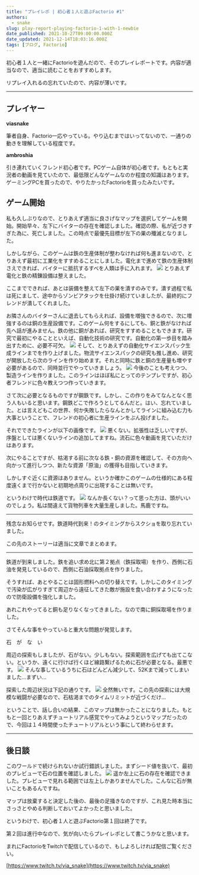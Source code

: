 ```yaml
---
title: "プレイレポ | 初心者１人と遊ぶFactorio #1"
authors:
  - snake
slug: play-report-playing-factorio-1-with-1-newbie
date_published: 2021-10-27T09:00:00.000Z
date_updated: 2021-12-14T18:03:16.000Z
tags: [ブログ, Factorio]
---
```


初心者１人と一緒にFactorioを遊んだので、そのプレイレポートです。内容が適当なので、適当に読むことをおすすめします。

リプレイ入れるの忘れていたので、内容が薄いです。

---

## プレイヤー

**viasnake**

筆者自身、Factorio一応やっている。やり込むまではいってないので、一通りの動きを理解している程度です。

**ambroshia**

引き連れていくフレンド初心者です。PCゲーム自体が初心者です。もともと実況者の動画を見ていたので、最低限どんなゲームなのか程度の知識はあります。ゲーミングPCを買ったので、やりたかったFactorioを買ったみたいです。

## ゲーム開始

私も久しぶりなので、とりあえず適当に良さげなマップを選択してゲームを開始。開始早々、左下にバイターの存在を確認しました。確認の際、私が近づきすぎた為に、死亡しました。この時点で最優先目標が左下の巣の殲滅となりました。

しかしながら、このゲームは鉄の生産体制が整わなければ何も進まないので、とりあえず最初に工業化をすすめることにしました。電化まで進めて鉄の生産体制さえできれば、バイターに抵抗するすべを人類は手に入れます。
![](https://i.imgur.com/n201u1o.jpg)
とりあえず電化と鉄の精錬設備は整えました。

ここまでできれば、あとは装備を整えて左下の巣を潰すのみです。潰す過程で私は死にまして、途中からゾンビアタックを仕掛け続けていましたが、最終的にフレンドが潰してくれました。

お隣さんのバイターさんに退去してもらえれば、設備を増強できるので、次に増強するのは銅の生産設備です。このゲーム何をするにしても、銅と鉄がなければ先へ話が進みません。鉄の他に銅があれば、研究をすすめることもできます。研究で最初にやることといえば、自動化技術の研究です。自動化の第一歩目を踏み出すために、必要不可欠。
![](https://i.imgur.com/czOcPUs.jpg)
そして、とりあえずの自動化サイエンスパック生成ラインまでを作り上げました。物流サイエンスパックの研究も推し進め、研究が開放したら次のラインを作り始めます。それと同時に鉄と銅の生産量も増やす必要があるので、同時並行でやっていきましょう。
![](https://i.imgur.com/yManwjx.jpg)
今後のことも考えつつ、製造ラインを作りました。このラインはほぼ私にとってのテンプレですが、初心者フレンドに色々教えつつ作っていきます。

さて次に必要となるものですが鋼鉄です。しかし、この作りをみてなんとなく思う人もいると思います。鋼鉄どこで作ろうとしてるんだと。はい、忘れていました。とは言えどもこの世界、何か失敗したらなんとかしてラインに組み込む力も大事ということで、フレンドの初心者に生産ラインをぶん投げました。

それでできたラインが以下の画像です。
![](https://i.imgur.com/VILLISP.jpg)
悪くない。拡張性は乏しいですが、序盤としては悪くないラインの追加してますね。流石に色々動画を見ていただけはあります。

次にやることですが、枯渇する前に次なる鉄・銅の資源を確認して、その方向へ向かって進行しつつ、新たな資源「原油」の獲得も目指していきます。

しかしすぐ近くに資源はありません。というか確かこのゲームの仕様的にある程度遠くまで行かないと初期地点周りに出現することは無いです。

というわけで時代は鉄道です。
![](https://i.imgur.com/xXYqvDH.jpg)
なんか長くない？って思った方は、頭がいいのでしょう。私は間違えて貨物列車を大量生産しました。馬鹿ですね。

---

残念なお知らせです。鉄道時代到来！のタイミングからスクショを取り忘れていました。

この先のストーリーは適当に文章でまとめます。

---

鉄道が到来しました。鉄を追い求め北に第２拠点（鉄採取場）を作り、西側に石油を発見しているので、西側に石油採取拠点を作りました。

そうすれば、あとやることは固形燃料への切り替えです。しかしこのタイミングで汚染が広がりすぎて周辺から遠征してきた敵が施設を食い合わすようになったので防衛設備を強化しました。

あれこれやってると銅も足りなくなってきました。なので南に銅採取場を作りました。

さてそんな事をやっていると重大な問題が発覚します。

石　が　な　い

周辺の探索もしましたが、石がない。少しもない。探索範囲を広げても出てこない。というか、遠くに行けば行くほど線路繋げるために石が必要となる。最悪です。
![](https://i.imgur.com/0BC7CIr.jpg)
そんな事しているうちに石はどんどん減少して、52Kまで減ってしまいました...まずい...

探索した周辺状況は下記の通りです。
![](https://i.imgur.com/uOpHtwa.jpg)
全然無いです。この先の探索には大規模な戦闘が必要なので、石枯渇までのタイムリミットが近づくだけ...

ということで、話し合いの結果、このマップは無かったことになりました。もともと一回とりあえずチュートリアル感覚でやってみようというマップだったので、今回は１４時間使ったチュートリアルという事にして終わらせます。

---

## 後日談

このワールドで続けられないか試行錯誤しました。まずシード値を抜いて、最初のプレビューで石の位置を確認しました。
![](https://i.imgur.com/zGnjLmH.png)
遥か左上に石の存在を確認できました。プレビューで見れる範囲では左上しかありませんでした。こんなに石が無いこともあるんですね。

マップは放棄すると決定した後の、最後の足掻きなのですが、これ見た時本当にさっさとやめる判断しておいてよかったと思いました。

というわけで、初心者１人と遊ぶFactorio第１回は終了です。

第２回は進行中なので、気が向いたらプレイレポとして書こうかなと思います。

まれにFactorioをTwitchで配信しているので、もしよろしければ配信ご覧ください。

[https://www.twitch.tv/via_snake](https://www.twitch.tv/via_snake)
